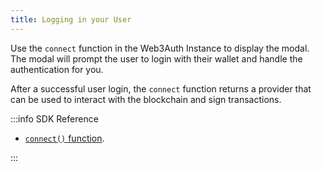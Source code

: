 ```yaml
---
title: Logging in your User
---
```


Use the `connect` function in the Web3Auth Instance to display the modal. The modal will prompt the
user to login with their wallet and handle the authentication for you.

After a successful user login, the `connect` function returns a provider that can be used to
interact with the blockchain and sign transactions.

:::info SDK Reference

- [`connect()` function](/sdk/pnp/web/modal/usage#logging-in-the-user).

:::
